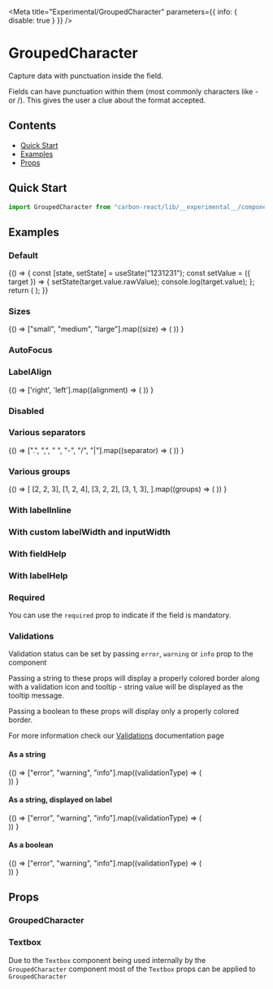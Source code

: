 

<Meta
  title="Experimental/GroupedCharacter"
  parameters={{ info: { disable: true } }}
/>

# GroupedCharacter

Capture data with punctuation inside the field.

Fields can have punctuation within them (most commonly characters like - or /). This gives the user a clue about the format accepted.

## Contents
- [Quick Start](#quick-start)
- [Examples](#examples)
- [Props](#props)

## Quick Start

```javascript
import GroupedCharacter from "carbon-react/lib/__experimental__/components/grouped-character";
```
## Examples

### Default

<Preview>
  <Story name="default">
    {() => {
      const [state, setState] = useState("1231231");
      const setValue = ({ target }) => {
        setState(target.value.rawValue);
        console.log(target.value);
      };
      return (
        <GroupedCharacter
          label="GroupedCharacter"
          value={state}
          onChange={setValue}
          groups={[2, 2, 3]}
          separator="-"
        />
      );
    }}
  </Story>
</Preview>

### Sizes

<Preview>
  <Story name="sizes">
    {() =>
      ["small", "medium", "large"].map((size) => (
        <GroupedCharacter
          key={`GroupedCharacter - ${size}`}
          label={`GroupedCharacter - ${size}`}
          value="1231231"
          groups={[2, 2, 3]}
          separator="-"
          size={size}
          mb={2}
        />
      ))
    }
  </Story>
</Preview>

### AutoFocus

<Preview>
  <Story name="autoFocus" parameters={{ chromatic: { disable: true }}}>
    <GroupedCharacter
      label="GroupedCharacter"
      value="1231231"
      groups={[2, 2, 3]}
      separator="-"
      autoFocus
    />
  </Story>
</Preview>

### LabelAlign

<Preview>
  <Story name="labelAlign">
     {() => 
      ['right', 'left'].map((alignment) => (
        <GroupedCharacter
          label="GroupedCharacter"
          value="1231231"
          groups={[2, 2, 3]}
          separator="-"
          labelInline
          inputWidth={50}
          key={alignment} 
          labelAlign={alignment}
        />
      ))
    }
  </Story>
</Preview>

### Disabled

<Preview>
  <Story name="disabled">
    <GroupedCharacter
      label="GroupedCharacter"
      value="1231231"
      groups={[2, 2, 3]}
      separator="-"
      disabled
    />
  </Story>
</Preview>

### Various separators

<Preview>
  <Story name="various separators">
    {() =>
      [".", ",", " ", "-", "/", "|"].map((separator) => (
        <GroupedCharacter
          label="GroupedCharacter"
          value="1231231"
          groups={[2, 2, 3]}
          separator={separator}
        />
      ))
    }
  </Story>
</Preview>

### Various groups

<Preview>
  <Story name="various groups">
    {() =>
      [
        [2, 2, 3],
        [1, 2, 4],
        [3, 2, 2],
        [3, 1, 3],
      ].map((groups) => (
        <GroupedCharacter
          label="GroupedCharacter"
          value="1231231"
          groups={groups}
          separator="-"
        />
      ))
    }
  </Story>
</Preview>

### With labelInline

<Preview>
  <Story name="with labelInline" parameters={{ chromatic: { disable: true }}}>
    <GroupedCharacter
      label="GroupedCharacter"
      value="1231231"
      groups={[2, 2, 3]}
      separator="-"
      labelInline
    />
  </Story>
</Preview>

### With custom labelWidth and inputWidth

<Preview>
  <Story name="with custom labelWidth and inputWidth">
    <GroupedCharacter
      label="GroupedCharacter"
      value="1231231"
      groups={[2, 2, 3]}
      separator="-"
      labelInline
      labelWidth={50}
      inputWidth={50}
    />
  </Story>
</Preview>

### With fieldHelp

<Preview>
  <Story name="with fieldHelp">
    <GroupedCharacter
      label="GroupedCharacter"
      value="1231231"
      groups={[2, 2, 3]}
      separator="-"
      fieldHelp="Help"
    />
  </Story>
</Preview>

### With labelHelp

<Preview>
  <Story name="with labelHelp">
    <GroupedCharacter
      label="GroupedCharacter"
      value="1231231"
      groups={[2, 2, 3]}
      separator="-"
      labelHelp="Help"
    />
  </Story>
</Preview>

### Required

You can use the `required` prop to indicate if the field is mandatory.

<Preview>
  <Story name="required">
    <GroupedCharacter
      label="GroupedCharacter"
      value="1231231"
      groups={[2, 2, 3]}
      separator="-"
      required
    />
  </Story>
</Preview>

### Validations

Validation status can be set by passing `error`, `warning` or `info` prop to the component

Passing a string to these props will display a properly colored border along with a validation icon and tooltip - string value will be displayed as the tooltip message.

Passing a boolean to these props will display only a properly colored border.

For more information check our [Validations](?path=/docs/documentation-validations--page "Validations") documentation page

#### As a string

<Preview>
  <Story name="validations - string - component">
    {() =>
      ["error", "warning", "info"].map((validationType) => (
        <div key={`${validationType}-string-component`}>
          <GroupedCharacter
            label="GroupedCharacter"
            value="1231231"
            groups={[2, 2, 3]}
            separator="-"
            {...{ [validationType]: "Message" }}
            mb={2}
          />
          <GroupedCharacter
            label="GroupedCharacter - readOnly"
            value="1231231"
            groups={[2, 2, 3]}
            separator="-"
            readOnly
            {...{ [validationType]: "Message" }}
            mb={2}
          />
        </div>
      ))
    }
  </Story>
</Preview>

#### As a string, displayed on label

<Preview>
  <Story name="validations - string - label">
    {() =>
      ["error", "warning", "info"].map((validationType) => (
        <div key={`${validationType}-string-label`}>
          <GroupedCharacter
            label="GroupedCharacter"
            value="1231231"
            groups={[2, 2, 3]}
            separator="-"
            validationOnLabel
            {...{ [validationType]: "Message" }}
            mb={2}
          />
          <GroupedCharacter
            label="GroupedCharacter - readOnly"
            value="1231231"
            groups={[2, 2, 3]}
            separator="-"
            validationOnLabel
            readOnly
            {...{ [validationType]: "Message" }}
            mb={2}
          />
        </div>
      ))
    }
  </Story>
</Preview>

#### As a boolean

<Preview>
  <Story name="validations - boolean">
    {() =>
      ["error", "warning", "info"].map((validationType) => (
        <div key={`${validationType}-boolean-component`}>
          <GroupedCharacter
            label="GroupedCharacter"
            value="1231231"
            groups={[2, 2, 3]}
            separator="-"
            {...{ [validationType]: true }}
            mb={2}
          />
          <GroupedCharacter
            label="GroupedCharacter - readOnly"
            value="1231231"
            groups={[2, 2, 3]}
            separator="-"
            readOnly
            {...{ [validationType]: true }}
            mb={2}
          />
        </div>
      ))
    }
  </Story>
</Preview>

## Props

### GroupedCharacter

<Props of={GroupedCharacter} />

### Textbox

Due to the `Textbox` component being used internally by the `GroupedCharacter` component most of the `Textbox` props can be applied to `GroupedCharacter`

<Props of={OriginalTextbox} />
